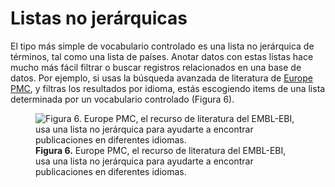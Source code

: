 # Listas no jerárquicas

El tipo más simple de vocabulario controlado es una lista no jerárquica de
términos, tal como una lista de países. Anotar datos con estas listas hace
mucho más fácil filtrar o buscar registros relacionados en una base de
datos. Por ejemplo, si usas la búsqueda avanzada de literatura de [Europe
PMC](https://europepmc.org/), y filtras los resultados por idioma, estás
escogiendo items de una lista determinada por un vocabulario controlado
(Figura 6).

![**Figura 6.** Europe PMC, el recurso de literatura del EMBL-EBI, usa una
lista no jerárquica para ayudarte a encontrar publicaciones en diferentes
idiomas.](https://www.ebi.ac.uk/training/online/courses/bioinformatics-terrified/wp-content/uploads/sites/4/2019/10/Fig_6-2.jpg)
